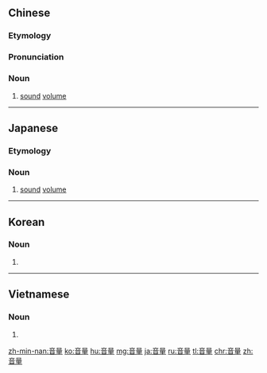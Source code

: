 ==Chinese==
{{zh-forms}}

===Etymology===
{{zh-compound|音|量|sound, voice|amount}}

===Pronunciation===
{{zh-pron
|m=yīnliàng
|c=jam1 loeng6
|mn=im-liāng/im-liōng
|cat=n
}}

===Noun===
{{zh-noun}}

# [[sound]] [[volume]]

----

==Japanese==
{{ja-kanjitab|おん|りょう|yomi=on}}

===Etymology===
{{suffix|音|量|lang=ja|t1=sound|t2=volume|sort=おんりょう}}

===Noun===
{{ja-noun|おんりょう}}

# [[sound]] [[volume]]
#: {{ja-usex|もう少し'''音量'''を下げてくれませんか。|もう すこし '''おんりょう''' を さげて くれません か。|Would you lower the volume, please?}}

----

==Korean==
{{ko-hanjatab}}

===Noun===
{{ko-noun|hangeul=음량}}

# {{hanja form of|음량|volume}}

----

==Vietnamese==
{{vi-hantutab}}

===Noun===
{{vi-hantu}}

# {{han tu form of|âm lượng|[[sound]] [[volume]]}}

[[zh-min-nan:音量]]
[[ko:音量]]
[[hu:音量]]
[[mg:音量]]
[[ja:音量]]
[[ru:音量]]
[[tl:音量]]
[[chr:音量]]
[[zh:音量]]